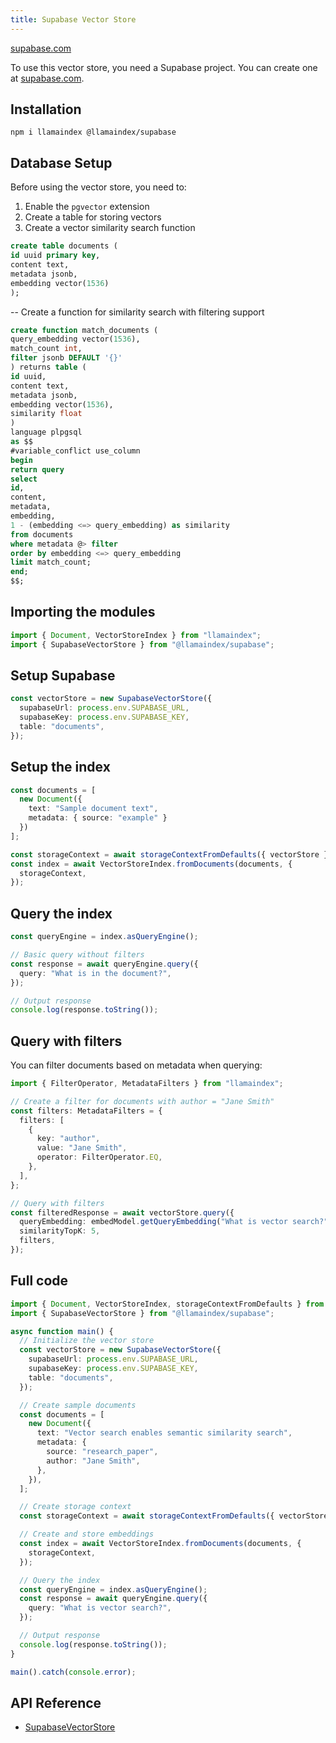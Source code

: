 ```yaml
---
title: Supabase Vector Store
---
```


[supabase.com](https://supabase.com/)

To use this vector store, you need a Supabase project. You can create one at [supabase.com](https://supabase.com/).

## Installation

```package-install
npm i llamaindex @llamaindex/supabase
```

## Database Setup

Before using the vector store, you need to:
1. Enable the `pgvector` extension
2. Create a table for storing vectors
3. Create a vector similarity search function

```sql
create table documents (
id uuid primary key,
content text,
metadata jsonb,
embedding vector(1536)
);
```

-- Create a function for similarity search with filtering support
```sql
create function match_documents (
query_embedding vector(1536),
match_count int,
filter jsonb DEFAULT '{}'
) returns table (
id uuid,
content text,
metadata jsonb,
embedding vector(1536),
similarity float
)
language plpgsql
as $$
#variable_conflict use_column
begin
return query
select
id,
content,
metadata,
embedding,
1 - (embedding <=> query_embedding) as similarity
from documents
where metadata @> filter
order by embedding <=> query_embedding
limit match_count;
end;
$$;
```

## Importing the modules

```ts
import { Document, VectorStoreIndex } from "llamaindex";
import { SupabaseVectorStore } from "@llamaindex/supabase";
```

## Setup Supabase

```ts
const vectorStore = new SupabaseVectorStore({
  supabaseUrl: process.env.SUPABASE_URL,
  supabaseKey: process.env.SUPABASE_KEY,
  table: "documents",
});
```

## Setup the index

```ts
const documents = [
  new Document({ 
    text: "Sample document text",
    metadata: { source: "example" }
  })
];

const storageContext = await storageContextFromDefaults({ vectorStore });
const index = await VectorStoreIndex.fromDocuments(documents, {
  storageContext,
});
```

## Query the index

```ts
const queryEngine = index.asQueryEngine();

// Basic query without filters
const response = await queryEngine.query({
  query: "What is in the document?",
});

// Output response
console.log(response.toString());
```

## Query with filters

You can filter documents based on metadata when querying:

```ts
import { FilterOperator, MetadataFilters } from "llamaindex";

// Create a filter for documents with author = "Jane Smith"
const filters: MetadataFilters = {
  filters: [
    {
      key: "author",
      value: "Jane Smith",
      operator: FilterOperator.EQ,
    },
  ],
};

// Query with filters
const filteredResponse = await vectorStore.query({
  queryEmbedding: embedModel.getQueryEmbedding("What is vector search?"),
  similarityTopK: 5,
  filters,
});
```

## Full code

```ts
import { Document, VectorStoreIndex, storageContextFromDefaults } from "llamaindex";
import { SupabaseVectorStore } from "@llamaindex/supabase";

async function main() {
  // Initialize the vector store
  const vectorStore = new SupabaseVectorStore({
    supabaseUrl: process.env.SUPABASE_URL,
    supabaseKey: process.env.SUPABASE_KEY,
    table: "documents",
  });

  // Create sample documents
  const documents = [
    new Document({
      text: "Vector search enables semantic similarity search",
      metadata: {
        source: "research_paper",
        author: "Jane Smith",
      },
    }),
  ];

  // Create storage context
  const storageContext = await storageContextFromDefaults({ vectorStore });

  // Create and store embeddings
  const index = await VectorStoreIndex.fromDocuments(documents, {
    storageContext,
  });

  // Query the index
  const queryEngine = index.asQueryEngine();
  const response = await queryEngine.query({
    query: "What is vector search?",
  });

  // Output response
  console.log(response.toString());
}

main().catch(console.error);
```

## API Reference

- [SupabaseVectorStore](/docs/api/classes/SupabaseVectorStore)
